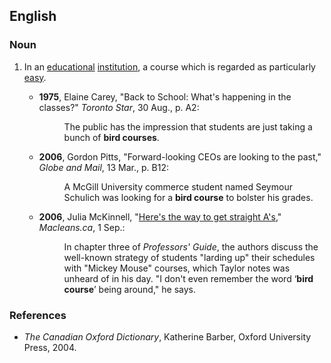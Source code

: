 ==English==

===Noun===
{{en-noun|sg=[[bird]] [[course]]}}

# {{Canada}} In an [[educational]] [[institution]], a course which is regarded as particularly [[easy]].
#*'''1975''', Elaine Carey, "Back to School: What's happening in the classes?" ''Toronto Star'', 30 Aug., p. A2:
#*:The public has the impression that students are just taking a bunch of '''bird courses'''.
#*'''2006''', Gordon Pitts, "Forward-looking CEOs are looking to the past," ''Globe and Mail'', 13 Mar., p. B12:
#*:A McGill University commerce student named Seymour Schulich was looking for a '''bird course''' to bolster his grades.
#*'''2006''', Julia McKinnell, "[http://www.macleans.ca/article.jsp?content=20060911_133240_133240 Here's the way to get straight A's]," ''Macleans.ca'', 1 Sep.:
#*:In chapter three of ''Professors' Guide'', the authors discuss the well-known strategy of students "larding up" their schedules with "Mickey Mouse" courses, which Taylor notes was unheard of in his day. "I don't even remember the word ‘'''bird course'''’ being around," he says.

===References===
*''The Canadian Oxford Dictionary'', Katherine Barber, Oxford University Press, 2004.